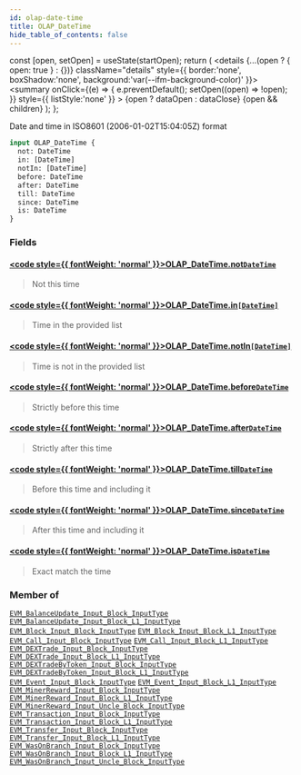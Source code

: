 ```yaml
---
id: olap-date-time
title: OLAP_DateTime
hide_table_of_contents: false
---
```







  const [open, setOpen] = useState(startOpen);
  return (
    <details {...(open ? { open: true } : {})} className="details" style={{ border:'none', boxShadow:'none', background:'var(--ifm-background-color)' }}>
      <summary
        onClick={(e) => {
          e.preventDefault();
          setOpen((open) => !open);
        }}
        style={{ listStyle:'none' }}
      >
      {open ? dataOpen : dataClose}
      </summary>
      {open && children}
    </details>
  );
};




Date and time in ISO8601 (2006-01-02T15:04:05Z) format


```graphql
input OLAP_DateTime {
  not: DateTime
  in: [DateTime]
  notIn: [DateTime]
  before: DateTime
  after: DateTime
  till: DateTime
  since: DateTime
  is: DateTime
}
```




### Fields

#### [<code style={{ fontWeight: 'normal' }}>OLAP_DateTime.<b>not</b></code>](#)<Bullet />[`DateTime`](/docs/graphql-reference/scalars/date-time) <Badge class="secondary" text="scalar"/>
> Not this time
> 

#### [<code style={{ fontWeight: 'normal' }}>OLAP_DateTime.<b>in</b></code>](#)<Bullet />[`[DateTime]`](/docs/graphql-reference/scalars/date-time) <Badge class="secondary" text="list"/> <Badge class="secondary" text="scalar"/>
> Time in the provided list
> 

#### [<code style={{ fontWeight: 'normal' }}>OLAP_DateTime.<b>notIn</b></code>](#)<Bullet />[`[DateTime]`](/docs/graphql-reference/scalars/date-time) <Badge class="secondary" text="list"/> <Badge class="secondary" text="scalar"/>
> Time is not in the provided list
> 

#### [<code style={{ fontWeight: 'normal' }}>OLAP_DateTime.<b>before</b></code>](#)<Bullet />[`DateTime`](/docs/graphql-reference/scalars/date-time) <Badge class="secondary" text="scalar"/>
> Strictly before this time
> 

#### [<code style={{ fontWeight: 'normal' }}>OLAP_DateTime.<b>after</b></code>](#)<Bullet />[`DateTime`](/docs/graphql-reference/scalars/date-time) <Badge class="secondary" text="scalar"/>
> Strictly after this time
> 

#### [<code style={{ fontWeight: 'normal' }}>OLAP_DateTime.<b>till</b></code>](#)<Bullet />[`DateTime`](/docs/graphql-reference/scalars/date-time) <Badge class="secondary" text="scalar"/>
> Before this time and including it
> 

#### [<code style={{ fontWeight: 'normal' }}>OLAP_DateTime.<b>since</b></code>](#)<Bullet />[`DateTime`](/docs/graphql-reference/scalars/date-time) <Badge class="secondary" text="scalar"/>
> After this time and including it
> 

#### [<code style={{ fontWeight: 'normal' }}>OLAP_DateTime.<b>is</b></code>](#)<Bullet />[`DateTime`](/docs/graphql-reference/scalars/date-time) <Badge class="secondary" text="scalar"/>
> Exact match the time
> 



### Member of

[`EVM_BalanceUpdate_Input_Block_InputType`](/docs/graphql-reference/inputs/evm-balance-update-input-block-input-type)  <Badge class="secondary" text="input"/><Bullet />[`EVM_BalanceUpdate_Input_Block_L1_InputType`](/docs/graphql-reference/inputs/evm-balance-update-input-block-l1-input-type)  <Badge class="secondary" text="input"/><Bullet />[`EVM_Block_Input_Block_InputType`](/docs/graphql-reference/inputs/evm-block-input-block-input-type)  <Badge class="secondary" text="input"/><Bullet />[`EVM_Block_Input_Block_L1_InputType`](/docs/graphql-reference/inputs/evm-block-input-block-l1-input-type)  <Badge class="secondary" text="input"/><Bullet />[`EVM_Call_Input_Block_InputType`](/docs/graphql-reference/inputs/evm-call-input-block-input-type)  <Badge class="secondary" text="input"/><Bullet />[`EVM_Call_Input_Block_L1_InputType`](/docs/graphql-reference/inputs/evm-call-input-block-l1-input-type)  <Badge class="secondary" text="input"/><Bullet />[`EVM_DEXTrade_Input_Block_InputType`](/docs/graphql-reference/inputs/evm-dextrade-input-block-input-type)  <Badge class="secondary" text="input"/><Bullet />[`EVM_DEXTrade_Input_Block_L1_InputType`](/docs/graphql-reference/inputs/evm-dextrade-input-block-l1-input-type)  <Badge class="secondary" text="input"/><Bullet />[`EVM_DEXTradeByToken_Input_Block_InputType`](/docs/graphql-reference/inputs/evm-dextrade-by-token-input-block-input-type)  <Badge class="secondary" text="input"/><Bullet />[`EVM_DEXTradeByToken_Input_Block_L1_InputType`](/docs/graphql-reference/inputs/evm-dextrade-by-token-input-block-l1-input-type)  <Badge class="secondary" text="input"/><Bullet />[`EVM_Event_Input_Block_InputType`](/docs/graphql-reference/inputs/evm-event-input-block-input-type)  <Badge class="secondary" text="input"/><Bullet />[`EVM_Event_Input_Block_L1_InputType`](/docs/graphql-reference/inputs/evm-event-input-block-l1-input-type)  <Badge class="secondary" text="input"/><Bullet />[`EVM_MinerReward_Input_Block_InputType`](/docs/graphql-reference/inputs/evm-miner-reward-input-block-input-type)  <Badge class="secondary" text="input"/><Bullet />[`EVM_MinerReward_Input_Block_L1_InputType`](/docs/graphql-reference/inputs/evm-miner-reward-input-block-l1-input-type)  <Badge class="secondary" text="input"/><Bullet />[`EVM_MinerReward_Input_Uncle_Block_InputType`](/docs/graphql-reference/inputs/evm-miner-reward-input-uncle-block-input-type)  <Badge class="secondary" text="input"/><Bullet />[`EVM_Transaction_Input_Block_InputType`](/docs/graphql-reference/inputs/evm-transaction-input-block-input-type)  <Badge class="secondary" text="input"/><Bullet />[`EVM_Transaction_Input_Block_L1_InputType`](/docs/graphql-reference/inputs/evm-transaction-input-block-l1-input-type)  <Badge class="secondary" text="input"/><Bullet />[`EVM_Transfer_Input_Block_InputType`](/docs/graphql-reference/inputs/evm-transfer-input-block-input-type)  <Badge class="secondary" text="input"/><Bullet />[`EVM_Transfer_Input_Block_L1_InputType`](/docs/graphql-reference/inputs/evm-transfer-input-block-l1-input-type)  <Badge class="secondary" text="input"/><Bullet />[`EVM_WasOnBranch_Input_Block_InputType`](/docs/graphql-reference/inputs/evm-was-on-branch-input-block-input-type)  <Badge class="secondary" text="input"/><Bullet />[`EVM_WasOnBranch_Input_Block_L1_InputType`](/docs/graphql-reference/inputs/evm-was-on-branch-input-block-l1-input-type)  <Badge class="secondary" text="input"/><Bullet />[`EVM_WasOnBranch_Input_Uncle_Block_InputType`](/docs/graphql-reference/inputs/evm-was-on-branch-input-uncle-block-input-type)  <Badge class="secondary" text="input"/>

